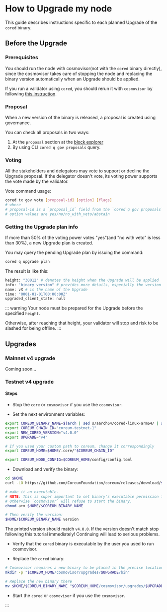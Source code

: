 # How to Upgrade my node

This guide describes instructions specific to each planned Upgrade of the `cored` binary.

## Before the Upgrade

### Prerequisites

You should run the node with cosmovisor(not with the `cored` binary directly),
since the cosmovisor takes care of stopping the node and replacing the binary version automatically when an Upgrade
should be applied.

If you run a validator using `cored`, you should rerun it with `cosmovisor` by
following [this instruction](/docs/become-validator/run-full-node).

### Proposal

When a new version of the binary is released, a proposal is created using governance.

You can check all proposals in two ways:

1. At the `proposal` section at the [block explorer](/docs/tools/blockchain-explorers)
2. By using CLI `cored q gov proposals` query.

### Voting

All the stakeholders and delegators may vote to support or decline the Upgrade proposal.
If the delegator doesn't vote, its voting power supports the vote made by the validator.

Vote command usage:

```bash
cored tx gov vote [proposal-id] [option] [flags]
# where
# proposal-id is a `proposal_id` field from the `cored q gov proposals` query
# option values are yes/no/no_with_veto/abstain
```

### Getting the Upgrade plan info

If more than 50% of the voting power votes "yes"(and "no with veto" is less than 30%), a new Upgrade plan is created.

You may query the pending Upgrade plan by issuing the command:

```bash
cored q upgrade plan
```

The result is like this:

```bash
height: "30012" # denotes the height when the Upgrade will be applied
info: "binary version" # provides more details, especially the version of the binary to install for that Upgrade
name: vX # is the name of the Upgrade
time: "0001-01-01T00:00:00Z"
upgraded_client_state: null
```

::: warning
Your node must be prepared for the Upgrade before the specified `height`.

Otherwise, after reaching that height, your validator will stop and risk to be slashed for being offline.
:::

## Upgrades

### Mainnet v4 upgrade

Coming soon...

### Testnet v4 upgrade

#### Steps

* Stop the `core` or `cosmovisor` if you use the `cosmovisor`.

* Set the next environment variables:

```bash
export COREUM_BINARY_NAME=$(arch | sed s/aarch64/cored-linux-arm64/ | sed s/x86_64/cored-linux-amd64/)
export COREUM_CHAIN_ID="coreum-testnet-1"
export NEW_CORED_VERSION="v4.0.0"
export UPGRADE="v4"

# If you used your custom path to coreum, change it correspondingly
export COREUM_HOME=$HOME/.core/"$COREUM_CHAIN_ID"

export COREUM_NODE_CONFIG=$COREUM_HOME/config/config.toml
```

* Download and verify the binary:

```bash
cd $HOME
curl -LO https://github.com/CoreumFoundation/coreum/releases/download/$NEW_CORED_VERSION/$COREUM_BINARY_NAME

# make it an executable.
# NOTE: This is super important to set binary's executable permission to everyone (`a+x`), not only for the owner (`u+x`).
# Otherwise `cosmovisor` will refuse to start the binary.
chmod a+x $HOME/$COREUM_BINARY_NAME

# Then verify the version:
$HOME/$COREUM_BINARY_NAME version
```

The printed version should match `v4.0.0`. If the version doesn't match stop following this tutorial immediately!
Continuing will lead to serious problems.

[//]: # (The printed version should match the one specified in the `cored q upgrade plan` `info` field.)

[//]: # (WARNING: If the version doesn't match stop following this tutorial immediately! Continuing will lead to serious problems.)

* Verify that the `cored` binary is executable by the user you used to run cosmovisor.

* Replace the `cored` binary:

```bash
# Cosmovisor requires a new binary to be placed in the precise location. Create appropriate directory:
mkdir -p "$COREUM_HOME/cosmovisor/upgrades/$UPGRADE/bin"

# Replace the new binary there
mv $HOME/$COREUM_BINARY_NAME "$COREUM_HOME/cosmovisor/upgrades/$UPGRADE/bin/cored"
```

* Start the `cored` or `cosmovisor` if you use the `cosmovisor`.

:::
